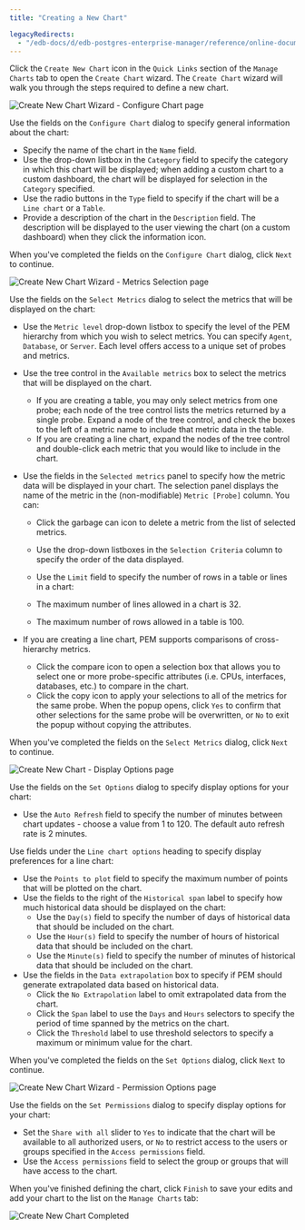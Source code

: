```yaml
---
title: "Creating a New Chart"

legacyRedirects:
  - "/edb-docs/d/edb-postgres-enterprise-manager/reference/online-documentation/8.0/pem_create_new_chart.html"
---
```


<div id="pem_create_new_chart" class="registered_link"></div>

Click the `Create New Chart` icon in the `Quick Links` section of the `Manage Charts` tab to open the `Create Chart` wizard. The `Create Chart` wizard will walk you through the steps required to define a new chart.

![Create New Chart Wizard - Configure Chart page](../../images/pem_create_new_chart_conf_chart.png)

Use the fields on the `Configure Chart` dialog to specify general information about the chart:

-   Specify the name of the chart in the `Name` field.
-   Use the drop-down listbox in the `Category` field to specify the category in which this chart will be displayed; when adding a custom chart to a custom dashboard, the chart will be displayed for selection in the `Category` specified.
-   Use the radio buttons in the `Type` field to specify if the chart will be a `Line chart` or a `Table`.
-   Provide a description of the chart in the `Description` field. The description will be displayed to the user viewing the chart (on a custom dashboard) when they click the information icon.

When you've completed the fields on the `Configure Chart` dialog, click `Next` to continue.

![Create New Chart Wizard - Metrics Selection page](../../images/pem_create_new_chart_select_metrics.png)

Use the fields on the `Select Metrics` dialog to select the metrics that will be displayed on the chart:

-   Use the `Metric level` drop-down listbox to specify the level of the PEM hierarchy from which you wish to select metrics. You can specify `Agent`, `Database`, or `Server`. Each level offers access to a unique set of probes and metrics.

-   Use the tree control in the `Available metrics` box to select the metrics that will be displayed on the chart.

    -   If you are creating a table, you may only select metrics from one probe; each node of the tree control lists the metrics returned by a single probe. Expand a node of the tree control, and check the boxes to the left of a metric name to include that metric data in the table.
    -   If you are creating a line chart, expand the nodes of the tree control and double-click each metric that you would like to include in the chart.

-   Use the fields in the `Selected metrics` panel to specify how the metric data will be displayed in your chart. The selection panel displays the name of the metric in the (non-modifiable) `Metric [Probe]` column. You can:

    -   Click the garbage can icon to delete a metric from the list of selected metrics.

    -   Use the drop-down listboxes in the `Selection Criteria` column to specify the order of the data displayed.

    -   Use the `Limit` field to specify the number of rows in a table or lines in a chart:

    -   The maximum number of lines allowed in a chart is 32.

    -   The maximum number of rows allowed in a table is 100.

-   If you are creating a line chart, PEM supports comparisons of cross-hierarchy metrics.

    -   Click the compare icon to open a selection box that allows you to select one or more probe-specific attributes (i.e. CPUs, interfaces, databases, etc.) to compare in the chart.
    -   Click the copy icon to apply your selections to all of the metrics for the same probe. When the popup opens, click `Yes` to confirm that other selections for the same probe will be overwritten, or `No` to exit the popup without copying the attributes.

When you've completed the fields on the `Select Metrics` dialog, click `Next` to continue.

![Create New Chart - Display Options page](../../images/pem_create_new_chart_set_options.png)

Use the fields on the `Set Options` dialog to specify display options for your chart:

-   Use the `Auto Refresh` field to specify the number of minutes between chart updates - choose a value from 1 to 120. The default auto refresh rate is 2 minutes.

Use fields under the `Line chart options` heading to specify display preferences for a line chart:

-   Use the `Points to plot` field to specify the maximum number of points that will be plotted on the chart.
-   Use the fields to the right of the `Historical span` label to specify how much historical data should be displayed on the chart:
    -   Use the `Day(s)` field to specify the number of days of historical data that should be included on the chart.
    -   Use the `Hour(s)` field to specify the number of hours of historical data that should be included on the chart.
    -   Use the `Minute(s)` field to specify the number of minutes of historical data that should be included on the chart.
-   Use the fields in the `Data extrapolation` box to specify if PEM should generate extrapolated data based on historical data.
    -   Click the `No Extrapolation` label to omit extrapolated data from the chart.
    -   Click the `Span` label to use the `Days` and `Hours` selectors to specify the period of time spanned by the metrics on the chart.
    -   Click the `Threshold` label to use threshold selectors to specify a maximum or minimum value for the chart.

When you've completed the fields on the `Set Options` dialog, click `Next` to continue.

![Create New Chart Wizard - Permission Options page](../../images/pem_manage_charts_set_permissions.png)

Use the fields on the `Set Permissions` dialog to specify display options for your chart:

-   Set the `Share with all` slider to `Yes` to indicate that the chart will be available to all authorized users, or `No` to restrict access to the users or groups specified in the `Access permissions` field.
-   Use the `Access permissions` field to select the group or groups that will have access to the chart.

When you've finished defining the chart, click `Finish` to save your edits and add your chart to the list on the `Manage Charts` tab:

![Create New Chart Completed](../../images/pem_manage_charts_completed.png)
